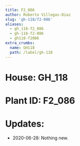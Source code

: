 ```yaml
---
title: F2_086
author: Roberto Villegas-Diaz
slug: 'gh-118/f2-086'
aliases:
  - gh_118-f2_086
  - gh-118-f2-086
  - gh118-f2086
extra_crumbs:
  name: GH118
  path: /label/gh-118
---
```


# **House**: GH_118
# **Plant ID**: F2_086
# **Updates**: 
 - 2020-06-28: Nothing new.
